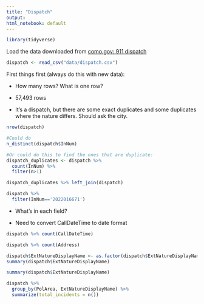 ```yaml
---
title: "Dispatch"
output:
html_notebook: default
---
```


```r
library(tidyverse)
```

Load the data downloaded from [como.gov: 911 dispatch](https://www.como.gov/CMS/911dispatch/police.php?type=&keyword=&Start_Date=2021-01-01&End_Date=2022-01-01&Submit=Filter)

```r
dispatch <- read_csv("data/dispatch.csv")
```

First things first (always do this with new data):

-   How many rows? What is one row?

 - 57,493 rows
 - It's a dispatch, but there are some exact duplicates and some duplicates where the nature differs. Should ask the city.

```r
nrow(dispatch)
```

```r
#Could do 
n_distinct(dispatch$InNum)

#Or could do this to find the ones that are duplicate:
dispatch_duplicates <- dispatch %>% 
  count(InNum) %>%
  filter(n>1)

dispatch_duplicates %>% left_join(dispatch)

dispatch %>%
  filter(InNum=='2022016671')
```

-   What's in each field?

* Need to convert CallDateTime to date format

```r

dispatch %>% count(CallDateTime)

dispatch %>% count(Address)

dispatch$ExtNatureDisplayName <- as.factor(dispatch$ExtNatureDisplayName)
summary(dispatch$ExtNatureDisplayName)

summary(dispatch$ExtNatureDisplayName)

```


```r

dispatch %>% 
  group_by(PolArea, ExtNatureDisplayName) %>% 
  summarize(total_incidents = n())
  

```


